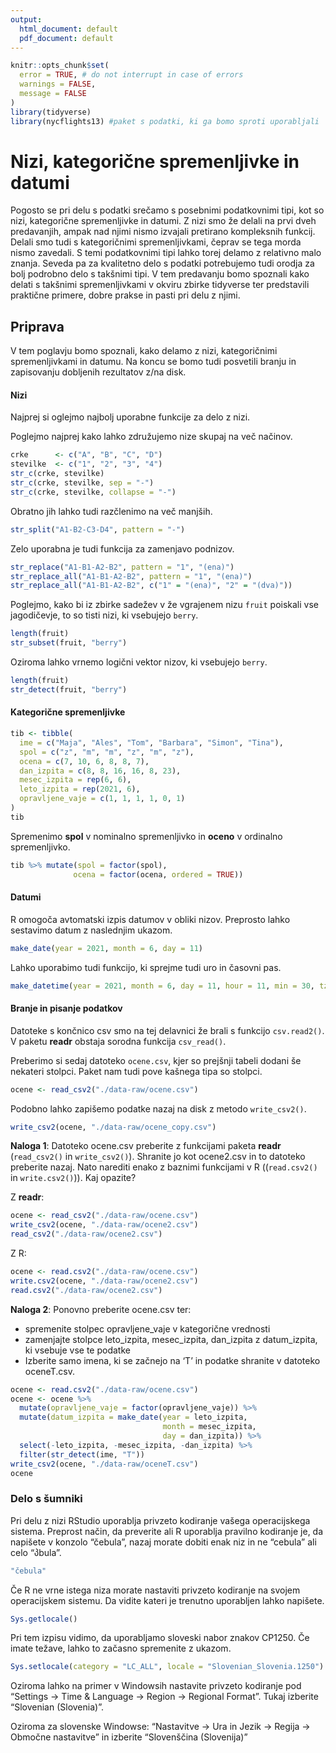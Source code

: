 ```yaml
---
output:
  html_document: default
  pdf_document: default
---
```

```r
knitr::opts_chunk$set(
  error = TRUE, # do not interrupt in case of errors
  warnings = FALSE,
  message = FALSE
)
library(tidyverse) 
library(nycflights13) #paket s podatki, ki ga bomo sproti uporabljali
```


# Nizi, kategorične spremenljivke in datumi 
Pogosto se pri delu s podatki srečamo s posebnimi podatkovnimi tipi, kot so nizi, kategorične spremenljivke in datumi. Z nizi smo že delali na prvi dveh predavanjih, ampak nad njimi nismo izvajali pretirano kompleksnih funkcij. Delali smo tudi s kategoričnimi spremenljivkami, čeprav se tega morda nismo zavedali. S temi podatkovnimi tipi lahko torej delamo z relativno malo znanja. Seveda pa za kvalitetno delo s podatki potrebujemo tudi orodja za bolj podrobno delo s takšnimi tipi. V tem predavanju bomo spoznali kako delati s takšnimi spremenljivkami v okviru zbirke tidyverse ter predstavili praktične primere, dobre prakse in pasti pri delu z njimi.

## Priprava

V tem poglavju bomo spoznali, kako delamo z nizi, kategoričnimi spremenljivkami in datumu. Na koncu se bomo tudi posvetili branju in zapisovanju dobljenih rezultatov z/na disk.

#### Nizi 

Najprej si oglejmo najbolj uporabne funkcije za delo z nizi.

Poglejmo najprej kako lahko združujemo nize skupaj na več načinov. 

```r
crke      <- c("A", "B", "C", "D")
stevilke  <- c("1", "2", "3", "4")
str_c(crke, stevilke)
str_c(crke, stevilke, sep = "-")
str_c(crke, stevilke, collapse = "-")
```
Obratno jih lahko tudi razčlenimo na več manjših.

```r
str_split("A1-B2-C3-D4", pattern = "-")
```

Zelo uporabna je tudi funkcija za zamenjavo podnizov.

```r
str_replace("A1-B1-A2-B2", pattern = "1", "(ena)")
str_replace_all("A1-B1-A2-B2", pattern = "1", "(ena)")
str_replace_all("A1-B1-A2-B2", c("1" = "(ena)", "2" = "(dva)"))
```

Poglejmo, kako bi iz zbirke sadežev v že vgrajenem nizu `fruit` poiskali vse jagodičevje, to so tisti nizi, ki vsebujejo `berry`.

```r
length(fruit)
str_subset(fruit, "berry")
```
Oziroma lahko vrnemo logični vektor nizov, ki vsebujejo `berry`.

```r
length(fruit)
str_detect(fruit, "berry")
```
#### Kategorične spremenljivke

``` r
tib <- tibble(
  ime = c("Maja", "Ales", "Tom", "Barbara", "Simon", "Tina"),
  spol = c("z", "m", "m", "z", "m", "z"),
  ocena = c(7, 10, 6, 8, 8, 7),
  dan_izpita = c(8, 8, 16, 16, 8, 23),
  mesec_izpita = rep(6, 6),
  leto_izpita = rep(2021, 6),
  opravljene_vaje = c(1, 1, 1, 1, 0, 1)
)
tib
```

Spremenimo **spol** v nominalno spremenljivko in **oceno** v ordinalno spremenljivko.

``` r
tib %>% mutate(spol = factor(spol),
              ocena = factor(ocena, ordered = TRUE))
```

#### Datumi

R omogoča avtomatski izpis datumov v obliki nizov. Preprosto lahko sestavimo datum z naslednjim ukazom. 

``` r
make_date(year = 2021, month = 6, day = 11)
```
Lahko uporabimo tudi funkcijo, ki sprejme tudi uro in časovni pas.

``` r
make_datetime(year = 2021, month = 6, day = 11, hour = 11, min = 30, tz = "CET")
```
#### Branje in pisanje podatkov

Datoteke s končnico csv smo na tej delavnici že brali s funkcijo `csv.read2()`. V paketu **readr** obstaja sorodna funkcija `csv_read()`.

Preberimo si sedaj datoteko `ocene.csv`, kjer so prejšnji tabeli dodani še nekateri stolpci. Paket nam tudi pove kašnega tipa so stolpci.


```r
ocene <- read_csv2("./data-raw/ocene.csv")
```
Podobno lahko zapišemo podatke nazaj na disk z metodo `write_csv2()`.

```r
write_csv2(ocene, "./data-raw/ocene_copy.csv")
```

**Naloga 1**: Datoteko ocene.csv preberite z funkcijami paketa **readr** (`read_csv2()` in `write_csv2()`). Shranite jo kot ocene2.csv in to datoteko preberite nazaj. Nato narediti enako z baznimi funkcijami v R ((`read.csv2()` in `write.csv2()`)). Kaj opazite?

Z **readr**:
```r
ocene <- read_csv2("./data-raw/ocene.csv")
write_csv2(ocene, "./data-raw/ocene2.csv")
read_csv2("./data-raw/ocene2.csv")
```

Z R:
```r
ocene <- read.csv2("./data-raw/ocene.csv")
write.csv2(ocene, "./data-raw/ocene2.csv")
read.csv2("./data-raw/ocene2.csv")
```


**Naloga 2**: Ponovno preberite ocene.csv ter:

- spremenite stolpec opravljene_vaje v kategorične vrednosti
- zamenjajte stolpce leto_izpita, mesec_izpita, dan_izpita z datum_izpita, ki vsebuje vse te podatke
- Izberite samo imena, ki se začnejo na 'T' in podatke shranite v datoteko oceneT.csv.


```r
ocene <- read.csv2("./data-raw/ocene.csv")
ocene <- ocene %>% 
  mutate(opravljene_vaje = factor(opravljene_vaje)) %>%
  mutate(datum_izpita = make_date(year = leto_izpita, 
                                  month = mesec_izpita, 
                                  day = dan_izpita)) %>%
  select(-leto_izpita, -mesec_izpita, -dan_izpita) %>%
  filter(str_detect(ime, "T"))
write_csv2(ocene, "./data-raw/oceneT.csv")
ocene
```

### Delo s šumniki

Pri delu z nizi RStudio uporablja privzeto kodiranje vašega operacijskega sistema. Preprost način, da preverite ali R uporablja pravilno kodiranje je, da napišete v konzolo "čebula", nazaj morate dobiti enak niz in ne "cebula" ali celo "პbula".

```r
"čebula"
```
Če R ne vrne istega niza morate nastaviti privzeto kodiranje na svojem operacijskem sistemu. Da vidite kateri je trenutno uporabljen lahko napišete.

```r
Sys.getlocale()
```
Pri tem izpisu vidimo, da uporabljamo sloveski nabor znakov CP1250. Če imate težave, lahko to začasno spremenite z ukazom. 

```r
Sys.setlocale(category = "LC_ALL", locale = "Slovenian_Slovenia.1250")
```

Oziroma lahko na primer v Windowsih nastavite privzeto kodiranje pod "Settings -> Time & Language -> Region -> Regional Format". Tukaj izberite "Slovenian (Slovenia)".

Oziroma za slovenske Windowse: "Nastavitve -> Ura in Jezik -> Regija -> Območne nastavitve" in izberite "Slovenščina (Slovenija)"


